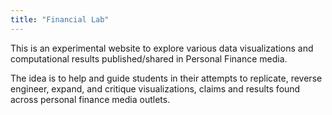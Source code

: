 ```yaml
---
title: "Financial Lab"
---
```


This is an experimental website to explore various data visualizations and computational results published/shared in Personal Finance media.

The idea is to help and guide students in their attempts to replicate, reverse engineer, expand, and critique visualizations, claims and results found across personal finance media outlets. 
